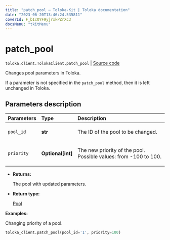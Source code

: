 ```yaml
---
title: "patch_pool — Toloka-Kit | Toloka documentation"
date: "2023-06-20T13:46:24.535811"
coverId: F_bIcOYF9yjrxkPZrXc3
docsMenu: "tkitMenu"
---
```


# patch_pool

`toloka.client.TolokaClient.patch_pool` | [Source code](https://github.com/Toloka/toloka-kit/blob/v1.2.0/src/client/__init__.py#L1755)

Changes pool parameters in Toloka.

If a parameter is not specified in the `patch_pool` method, then it is left unchanged in Toloka.

## Parameters description

| Parameters | Type | Description |
| :----------| :----| :-----------|
`pool_id`|**str**|<p>The ID of the pool to be changed.</p>
`priority`|**Optional\[int\]**|<p>The new priority of the pool. Possible values: from -100 to 100.</p>

* **Returns:**

  The pool with updated parameters.

* **Return type:**

  [Pool](/docs/toloka-kit/reference/toloka.client.pool.Pool)

**Examples:**

Changing priority of a pool.

```python
toloka_client.patch_pool(pool_id='1', priority=100)
```